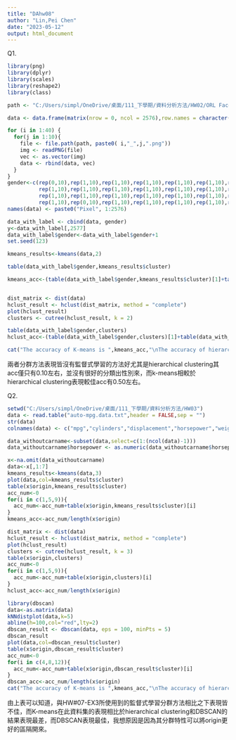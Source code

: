 ```yaml
---
title: "DAhw08"
author: "Lin,Pei Chen"
date: "2023-05-12"
output: html_document
---
```

Q1.
```r
library(png)
library(dplyr)
library(scales)
library(reshape2)
library(class)

path <- "C:/Users/simpl/OneDrive/桌面/111_下學期/資料分析方法/HW02/ORL Faces/ORL Faces"

data <- data.frame(matrix(nrow = 0, ncol = 2576),row.names = character())

for (i in 1:40) {
  for(j in 1:10){
    file <- file.path(path, paste0( i,"_",j,".png"))
    img <- readPNG(file)
    vec <- as.vector(img)
    data <- rbind(data, vec)
  }
}
gender<-c(rep(0,10),rep(1,10),rep(1,10),rep(1,10),rep(1,10),rep(1,10),rep(1,10),rep(0,10),rep(1,10),rep(0,10),
          rep(1,10),rep(1,10),rep(1,10),rep(1,10),rep(1,10),rep(1,10),rep(1,10),rep(1,10),rep(1,10),rep(1,10),
          rep(1,10),rep(1,10),rep(1,10),rep(1,10),rep(1,10),rep(1,10),rep(1,10),rep(1,10),rep(1,10),rep(1,10),
          rep(1,10),rep(0,10),rep(1,10),rep(1,10),rep(1,10),rep(1,10),rep(1,10),rep(1,10),rep(1,10),rep(1,10))
names(data) <- paste0("Pixel", 1:2576)

data_with_label <- cbind(data, gender)
y<-data_with_label[,2577]
data_with_label$gender<-data_with_label$gender+1
set.seed(123)

kmeans_results<-kmeans(data,2)

table(data_with_label$gender,kmeans_results$cluster)

kmeans_acc<-(table(data_with_label$gender,kmeans_results$cluster)[1]+table(data_with_label$gender,kmeans_results$cluster)[4])/length(gender)


dist_matrix <- dist(data)
hclust_result <- hclust(dist_matrix, method = "complete")
plot(hclust_result)
clusters <- cutree(hclust_result, k = 2)

table(data_with_label$gender,clusters)
hclust_acc<-(table(data_with_label$gender,clusters)[1]+table(data_with_label$gender,clusters)[4])/length(gender)

cat("The accuracy of K-means is ",kmeans_acc,"\nThe accuracy of hierarchical clustering is ",hclust_acc)
```
兩者分群方法表現皆沒有監督式學習的方法好尤其是hierarchical clustering其acc僅只有0.10左右，並沒有很好的分類出性別來，而k-means相較於hierarchical clustering表現較佳acc有0.50左右。


Q2.
```r
setwd("C:/Users/simpl/OneDrive/桌面/111_下學期/資料分析方法/HW03")
data <- read.table("auto-mpg.data.txt",header = FALSE,sep = "")
str(data)
colnames(data) <- c("mpg","cylinders","displacement","horsepower","weight","acceleration","model_year","origin","car name")

data_withoutcarname<-subset(data,select=c(1:(ncol(data)-1)))
data_withoutcarname$horsepower <- as.numeric(data_withoutcarname$horsepower)

x<-na.omit(data_withoutcarname)
data<-x[,1:7]
kmeans_results<-kmeans(data,3)
plot(data,col=kmeans_results$cluster)
table(x$origin,kmeans_results$cluster)
acc_num<-0
for(i in c(1,5,9)){
  acc_num<-acc_num+table(x$origin,kmeans_results$cluster)[i]
}
kmeans_acc<-acc_num/length(x$origin)

dist_matrix <- dist(data)
hclust_result <- hclust(dist_matrix, method = "complete")
plot(hclust_result)
clusters <- cutree(hclust_result, k = 3)
table(x$origin,clusters)
acc_num<-0
for(i in c(1,5,9)){
  acc_num<-acc_num+table(x$origin,clusters)[i]
}
hclust_acc<-acc_num/length(x$origin)

library(dbscan)
data<-as.matrix(data)
kNNdistplot(data,k=5)
abline(h=100,col="red",lty=2)
dbscan_result <- dbscan(data, eps = 100, minPts = 5)
dbscan_result
plot(data,col=dbscan_result$cluster)
table(x$origin,dbscan_result$cluster)
acc_num<-0
for(i in c(4,8,12)){
  acc_num<-acc_num+table(x$origin,dbscan_result$cluster)[i]
}
dbscan_acc<-acc_num/length(x$origin)
cat("The accuracy of K-means is ",kmeans_acc,"\nThe accuracy of hierarchical clustering is ",hclust_acc,"\nThe accuracy of DBSCAN is ",dbscan_acc)
```
由上表可以知道，與HW#07-EX3所使用到的監督式學習分群方法相比之下表現皆不佳，而K-means在此資料集的表現相比於hierarchical clustering和DBSCAN的結果表現最差，而DBSCAN表現最佳，我想原因是因為其分群特性可以將origin更好的區隔開來。

